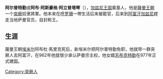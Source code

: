 {{unreferenced|time=2011-05-27T09:26:10+00:00}}
'''阿尔普特勤'''或'''阿布·阿斯豪格·阿立普塔琴'''（{{bd|？||975年|}}），[[加兹尼王国|加兹尼王国]]奠基人，他是[[薩曼王朝|薩曼王朝]]一个[[突厥|突厥]]奴隶將軍。他本来在[[大呼罗珊|呼罗珊]]一帶生活后来被罷官，后来到[[阿富汗|阿富汗]][[加兹尼|加兹尼]]趕走当地萨曼官员，自封称王。

== 生涯 ==
薩曼王朝[[埃米尔|埃米尔]]阿布杜·馬里克死后，新埃米尔把阿尔普特勤免职，他就带一群突厥人去阿富汗，在962年他就很少承认萨曼宗主权，他女婿[[苏布克特勤|苏布克特勤]]在977年正式建国。

[[Category:突厥人|Category:突厥人]]